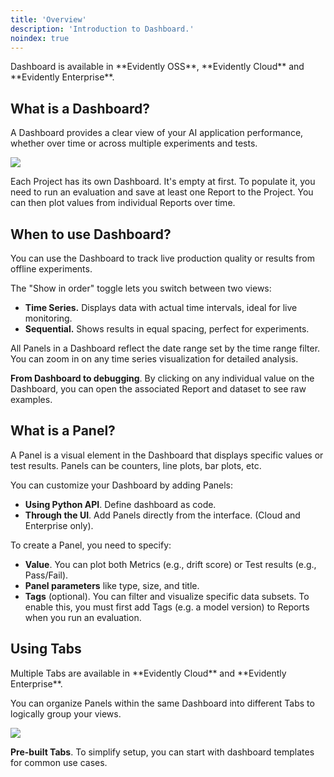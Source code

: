 ```yaml
---
title: 'Overview'
description: 'Introduction to Dashboard.'
noindex: true
---
```


<Check>
  Dashboard is available in **Evidently OSS**, **Evidently Cloud** and **Evidently Enterprise**.
</Check>

## What is a Dashboard?

A Dashboard provides a clear view of your AI application performance, whether over time or across multiple experiments and tests. 

![](/images/dashboard_llm_light.png)

Each Project has its own Dashboard. It's empty at first. To populate it, you need to run an evaluation and save at least one Report to the Project. You can then plot values from individual Reports over time.

## When to use Dashboard?

You can use the Dashboard to track live production quality or results from offline experiments.

The "Show in order" toggle lets you switch between two views:

* **Time Series.** Displays data with actual time intervals, ideal for live monitoring.
* **Sequential.** Shows results in equal spacing, perfect for experiments.

All Panels in a Dashboard reflect the date range set by the time range filter. You can zoom in on any time series visualization for detailed analysis.

**From Dashboard to debugging**. By clicking on any individual value on the Dashboard, you can open the associated Report and dataset to see raw examples.

## What is a Panel?

A Panel is a visual element in the Dashboard that displays specific values or test results. Panels can be counters, line plots, bar plots, etc.

You can customize your Dashboard by adding Panels:

* **Using Python API**. Define dashboard as code.
* **Through the UI**. Add Panels directly from the interface. (Cloud and Enterprise only).

To create a Panel, you need to specify:

* **Value**. You can plot both Metrics (e.g., drift score) or Test results (e.g., Pass/Fail).
* **Panel parameters** like type, size, and title.
* **Tags** (optional). You can filter and visualize specific data subsets. To enable this, you must first add Tags (e.g. a model version) to Reports when you run an evaluation.

## Using Tabs

<Check>
  Multiple Tabs are available in **Evidently Cloud** and **Evidently Enterprise**.
</Check>

You can organize Panels within the same Dashboard into different Tabs to logically group your views.

![](/images/dashboard_llm_tabs.gif)

**Pre-built Tabs**. To simplify setup, you can start with dashboard templates for common use cases.
